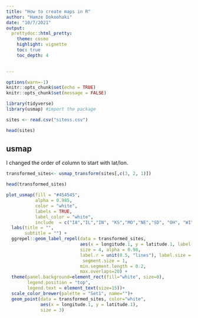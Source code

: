 ```yaml
---
title: "How to create maps in R"
author: "Hamze Dokoohaki"
date: "10/7/2021"
output:
  prettydoc::html_pretty:
    theme: cosmo
    highlight: vignette
    toc: true
    toc_depth: 4
    

---
```




```r
options(warn=-1)
knitr::opts_chunk$set(echo = TRUE)
knitr::opts_chunk$set(message = FALSE)
```



```r
library(tidyverse)
library(usmap) #import the package
```

```r
sites <- read.csv("sitess.csv")

head(sites)
```


## usmap


I changed the order of column to start with lat/lon. 

```r
transformed_sites<- usmap_transform(sites[,c(3, 2, 1)])

head(transformed_sites)
```



```r

plot_usmap(fill = "#454545",
           alpha = 0.985,
           color = "white",
           labels = TRUE,
           label_color = "white",
           include  = c("IA","IL","IN", "KS","MO","NE","SD", "OH", "WI", "MN")) +
  labs(title = "",
       subtitle = "") +
  ggrepel::geom_label_repel(data = transformed_sites,
                            aes(x = longitude.1, y = latitude.1, label = paste0("ID: ", Site)),
                            size = 4, alpha = 0.98,
                            label.r = unit(0.5, "lines"), label.size = 0.5,
                             segment.size = 1,
                            min.segment.length = 0.2,
                            max.overlaps=20) +
  theme(panel.background=element_rect(fill="white", size=0), 
        legend.position = "top", 
        legend.text = element_text(size=15))+
  scale_color_brewer(palette = "Set1", name="")+
  geom_point(data = transformed_sites, color="white",
             aes(x = longitude.1, y = latitude.1),
             size = 3)

```



